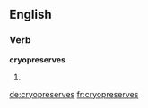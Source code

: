 ==English==

===Verb===
'''cryopreserves'''

# {{third-person singular of|cryopreserve}}

[[de:cryopreserves]]
[[fr:cryopreserves]]